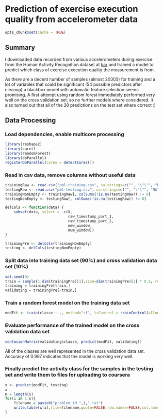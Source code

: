 Prediction of exercise execution quality from accelerometer data
================================================================

```r
opts_chunk$set(cache = TRUE)
```

## Summary

I downloaded data recorded from various accelerometers during exercise
from the Human Activity Recognition dataset at [har] and trained a
model to predict which class of exercise execution quality the
measurement is from.

As there are a decent number of samples (almost 20000) for training
and a lot of variables that could be significant (54 possible
predictors after cleanup) a blackbox model with automatic feature
selection seems promising. A first attempt using random forest
immediately performed very well on the cross validation set, so no
further models where considered. It also turned out that all of the 20
predictions on the test set where correct :)


## Data Processing

### Load dependencies, enable multicore processing

```r
library(reshape2)
library(caret)
library(randomForest)
library(doParallel)
registerDoParallel(cores = detectCores())
```


### Read in csv data, remove columns without useful data

```r
trainingRaw <- read.csv("pml-training.csv", na.strings=c("", "\"\"", "NA"))
testingRaw <- read.csv("pml-testing.csv", na.strings=c("", "\"\"", "NA"))
trainingNonEmpty <- trainingRaw[, colSums(!is.na(testingRaw)) != 0]
testingNonEmpty <- testingRaw[, colSums(!is.na(testingRaw)) != 0]

delCols <- function(data) {
    subset(data, select = -c(X,
                             raw_timestamp_part_1,
                             raw_timestamp_part_2,
                             new_window,
                             num_window))
}

trainingPre <- delCols(trainingNonEmpty)
testing <- delCols(testingNonEmpty)
```


### Split data into training data set (90%) and cross validation data set (10%)

```r
set.seed(0)
train = sample(1:dim(trainingPre)[1],size=dim(trainingPre)[1] * 0.9, replace=F)
training = trainingPre[train,]
validating = trainingPre[-train,]
```

### Train a random forest model on the training data set
```r
modFit <- train(classe ~ ., method="rf", trControl = trainControl(allowParallel = TRUE), data=training)
```

### Evaluate performance of the trained model on the cross validation data set
```r
confusionMatrix(validating$classe, predict(modFit, validating))
```

All of the classes are well represented in the cross validation data
set. Accuracy of 0.997 indicates that the model is working very well.


### Finally predict the activity class for the samples in the testing set and write them to files for uploading to coursera
```r
x <- predict(modFit, testing)
x
n = length(x)
for(i in 1:n){ 
    filename = paste0("problem_id_",i,".txt")
    write.table(x[i],file=filename,quote=FALSE,row.names=FALSE,col.names=FALSE)
}
```


[har]: http://groupware.les.inf.puc-rio.br/har
